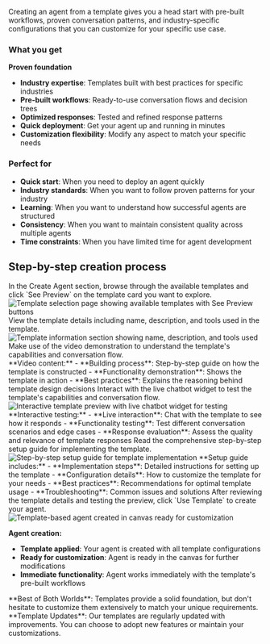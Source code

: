 Creating an agent from a template gives you a head start with pre-built workflows, proven conversation patterns, and industry-specific configurations that you can customize for your specific use case.

### What you get

**Proven foundation**

- **Industry expertise**: Templates built with best practices for specific industries
- **Pre-built workflows**: Ready-to-use conversation flows and decision trees
- **Optimized responses**: Tested and refined response patterns
- **Quick deployment**: Get your agent up and running in minutes
- **Customization flexibility**: Modify any aspect to match your specific needs

### Perfect for

- **Quick start**: When you need to deploy an agent quickly
- **Industry standards**: When you want to follow proven patterns for your industry
- **Learning**: When you want to understand how successful agents are structured
- **Consistency**: When you want to maintain consistent quality across multiple agents
- **Time constraints**: When you have limited time for agent development

## Step-by-step creation process

<Steps>
<Step title="Select template and preview">
  In the Create Agent section, browse through the available templates and click `See Preview` on the template card you want to explore.
  
  <Frame>
  <img src="/images/dashboard/agent/template/step-1-click-see-preview.png" alt="Template selection page showing available templates with See Preview buttons" />
  </Frame>
</Step>

<Step title="Review template details and video demonstration">
  View the template details including name, description, and tools used in the
  template.
  <Frame>
    <img
      src="/images/dashboard/agent/template/step-2-template-preview.png"
      alt="Template information section showing name, description, and tools used"
    />
  </Frame>
  Make use of the video demonstration to understand the template's capabilities
  and conversation flow.
  <br /> **Video content:** - **Building process**: Step-by-step guide on how the
  template is constructed - **Functionality demonstration**: Shows the template in
  action - **Best practices**: Explains the reasoning behind template design decisions
</Step>

<Step title="Test interactive agent">
  Interact with the live chatbot widget to test the template's capabilities and
  conversation flow.
  <Frame>
    <img
      src="/images/dashboard/agent/template/step-2-template-interactive.png"
      alt="Interactive template preview with live chatbot widget for testing"
    />
  </Frame>
  **Interactive testing:** - **Live interaction**: Chat with the template to see
  how it responds - **Functionality testing**: Test different conversation
  scenarios and edge cases - **Response evaluation**: Assess the quality and
  relevance of template responses
</Step>

<Step title="Review step-by-step guide">
  Read the comprehensive step-by-step setup guide for implementing the template.
  <Frame>
    <img
      src="/images/dashboard/agent/template/step-2-step-by-step-setup-guide.png"
      alt="Step-by-step setup guide for template implementation"
    />
  </Frame>
  **Setup guide includes:** - **Implementation steps**: Detailed instructions
  for setting up the template - **Configuration details**: How to customize the
  template for your needs - **Best practices**: Recommendations for optimal
  template usage - **Troubleshooting**: Common issues and solutions
</Step>

<Step title="Use template and create agent">
  After reviewing the template details and testing the preview, click `Use Template` to create your agent.
  
  <Frame>
  <img src="/images/dashboard/agent/template/step-4-template-in-canvas.png" alt="Template-based agent created in canvas ready for customization" />
  </Frame>
  
  **Agent creation:**
  - **Template applied**: Your agent is created with all template configurations
  - **Ready for customization**: Agent is ready in the canvas for further modifications
  - **Immediate functionality**: Agent works immediately with the template's pre-built workflows
</Step>
</Steps>

<Tip>
  **Best of Both Worlds**: Templates provide a solid foundation, but don't
  hesitate to customize them extensively to match your unique requirements.
</Tip>

<Note>
  **Template Updates**: Our templates are regularly updated with improvements.
  You can choose to adopt new features or maintain your customizations.
</Note>

